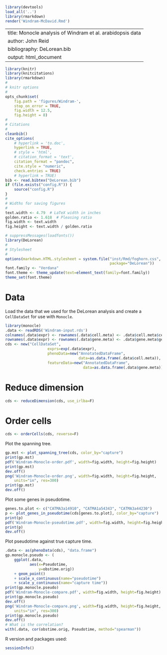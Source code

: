 ```r
library(devtools)
load_all('..')
library(rmarkdown)
render('Windram-McDavid.Rmd')

```

---
title: Monocle analysis of Windram et al. arabidopsis data
author: John Reid
bibliography: DeLorean.bib
output: html_document
---


```r
library(knitr)
library(knitcitations)
library(rmarkdown)
#
# knitr options
#
opts_chunk$set(
    fig.path = 'figures/Windram-',
    stop_on_error = TRUE,
    fig.width = 12.5,
    fig.height = 8)
#
# Citations
#
cleanbib()
cite_options(
    # hyperlink = 'to.doc',
    hyperlink = TRUE,
    # style = 'html',
    # citation_format = 'text',
    citation_format = "pandoc",
    cite.style = "numeric",
    check.entries = TRUE)
    # hyperlink = TRUE)
bib <- read.bibtex("DeLorean.bib")
if (file.exists("config.R")) {
    source("config.R")
}
#
# Widths for saving figures
#
text.width <- 4.79  # LaTeX width in inches
golden.ratio <- 1.618  # Pleasing ratio
fig.width <- text.width
fig.height <- text.width / golden.ratio

```

```r
# suppressMessages(loadfonts())
library(DeLorean)
#
# Stylesheet
#
options(markdown.HTML.stylesheet = system.file("inst/Rmd/foghorn.css",
                                               package="DeLorean"))
font.family <- "Verdana"
font.theme <- theme_update(text=element_text(family=font.family))
theme_set(font.theme)

```


# Data

Load the data that we used for the DeLorean analysis and create a
`CellDataSet` for use with `Monocle`.
```r
library(monocle)
.data <- readRDS('Windram-input.rds')
colnames(.data$expr) <- rownames(.data$cell.meta) <- .data$cell.meta$cell
rownames(.data$expr) <- rownames(.data$gene.meta) <- .data$gene.meta$gene
cds <- new("CellDataSet",
                   exprs=exp(.data$expr),
                   phenoData=new("AnnotatedDataFrame",
                                 data=as.data.frame(.data$cell.meta)),
                   featureData=new("AnnotatedDataFrame",
                                   data=as.data.frame(.data$gene.meta)))

```




# Reduce dimension

```r
cds <- reduceDimension(cds, use_irlba=F)

```

# Order cells

```r
cds <- orderCells(cds, reverse=F)

```

Plot the spanning tree.
```r
gp.mst <- plot_spanning_tree(cds, color_by="capture")
print(gp.mst)
pdf('Windram-Monocle-order.pdf', width=fig.width, height=fig.height)
print(gp.mst)
dev.off()
png('Windram-Monocle-order.png', width=fig.width, height=fig.height,
    units="in", res=300)
print(gp.mst)
dev.off()

```

Plot some genes in pseudotime.
```r
genes.to.plot <- c("CATMA3a14910", "CATMA1a54343", "CATMA3a44230")
p <- plot_genes_in_pseudotime(cds[genes.to.plot], color_by="capture")
print(p)
pdf('Windram-Monocle-pseudotime.pdf', width=fig.width, height=fig.height)
print(p)
dev.off()

```

Plot pseudotime against true capture time.
```r
.data <- as(phenoData(cds), "data.frame")
gp.monocle.pseudo <- (
    ggplot(.data,
           aes(x=Pseudotime,
               y=obstime.orig))
    + geom_point()
    + scale_x_continuous(name="pseudotime")
    + scale_y_continuous(name="capture time"))
print(gp.monocle.pseudo)
pdf('Windram-Monocle-compare.pdf', width=fig.width, height=fig.height)
print(gp.monocle.pseudo)
dev.off()
png('Windram-Monocle-compare.png', width=fig.width, height=fig.height,
    units="in", res=300)
print(gp.monocle.pseudo)
dev.off()
# What is the correlation?
with(.data, cor(obstime.orig, Pseudotime, method="spearman"))

```


R version and packages used:
```r
sessionInfo()
```

